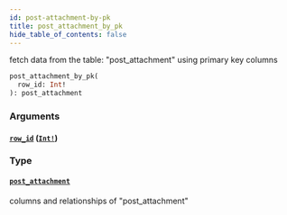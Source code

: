 ```yaml
---
id: post-attachment-by-pk
title: post_attachment_by_pk
hide_table_of_contents: false
---
```


fetch data from the table: "post_attachment" using primary key columns

```graphql
post_attachment_by_pk(
  row_id: Int!
): post_attachment
```

### Arguments

#### [`row_id`](#) ([`Int!`](/07-graphql/scalars/int))

### Type

#### [`post_attachment`](/07-graphql/objects/post-attachment)

columns and relationships of "post_attachment"
